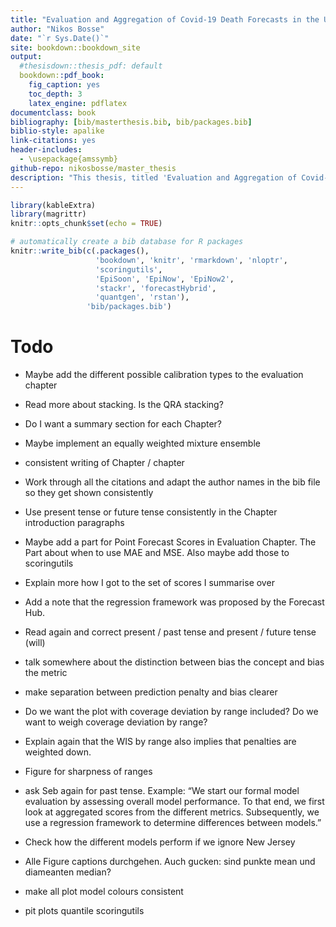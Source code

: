 ```yaml
--- 
title: "Evaluation and Aggregation of Covid-19 Death Forecasts in the United States"
author: "Nikos Bosse"
date: "`r Sys.Date()`"
site: bookdown::bookdown_site
output: 
  #thesisdown::thesis_pdf: default
  bookdown::pdf_book:
    fig_caption: yes
    toc_depth: 3
    latex_engine: pdflatex
documentclass: book
bibliography: [bib/masterthesis.bib, bib/packages.bib]
biblio-style: apalike
link-citations: yes
header-includes:
  - \usepackage{amssymb}
github-repo: nikosbosse/master_thesis
description: "This thesis, titled 'Evaluation and Aggregation of Covid-19 death forecasts in the United States' was submitted as a master thesis in Applied Statistics at the Universität Göttingen in September 2020."
---
```


```r
library(kableExtra)
library(magrittr)
knitr::opts_chunk$set(echo = TRUE)
```


```r
# automatically create a bib database for R packages
knitr::write_bib(c(.packages(), 
                   'bookdown', 'knitr', 'rmarkdown', 'nloptr',
                   'scoringutils',
                   'EpiSoon', 'EpiNow', 'EpiNow2',
                   'stackr', 'forecastHybrid', 
                   'quantgen', 'rstan'), 
                 'bib/packages.bib')
```


# Todo

- Maybe add the different possible calibration types to the evaluation chapter

- Read more about stacking. Is the QRA stacking? 

- Do I want a summary section for each Chapter? 

- Maybe implement an equally weighted mixture ensemble

- consistent writing of Chapter / chapter

- Work through all the citations and adapt the author names in the bib file so they get shown consistently

- Use present tense or future tense consistently in the Chapter introduction paragraphs

- Maybe add a part for Point Forecast Scores in Evaluation Chapter. The Part about when to use MAE and MSE. Also maybe add those to scoringutils

- Explain more how I got to the set of scores I summarise over

- Add a note that the regression framework was proposed by the Forecast Hub. 

- Read again and correct present / past tense and present / future tense (will)

- talk somewhere about the distinction between bias the concept and bias the metric

- make separation between prediction penalty and bias clearer

- Do we want the plot with coverage deviation by range included? Do we want to weigh coverage deviation by range?

- Explain again that the WIS by range also implies that penalties are weighted down. 

- Figure for sharpness of ranges

- ask Seb again for past tense. Example: "We start our formal model evaluation by assessing overall model performance. To that end, we first look at aggregated scores from the different metrics. Subsequently, we use a regression framework to determine differences between models."

- Check how the different models perform if we ignore New Jersey

- Alle Figure captions durchgehen. Auch gucken: sind punkte mean und diameanten median? 

- make all plot model colours consistent

- pit plots quantile scoringutils





